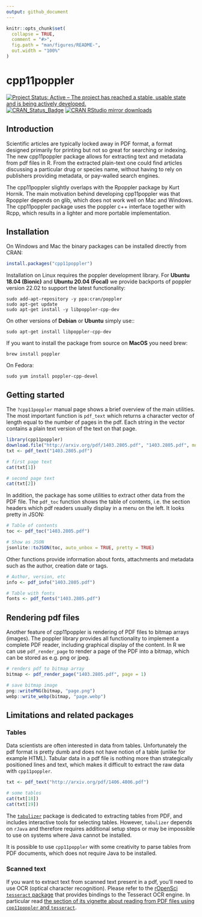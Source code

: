 ```yaml
---
output: github_document
---
```


<!-- README.md is generated from README.Rmd. Please edit that file -->

```r
knitr::opts_chunk$set(
  collapse = TRUE,
  comment = "#>",
  fig.path = "man/figures/README-",
  out.width = "100%"
)
```

# cpp11poppler

[![Project Status: Active – The project has reached a stable, usable state and is being actively developed.](http://www.repostatus.org/badges/latest/active.svg)](http://www.repostatus.org/#active)
[![CRAN_Status_Badge](http://www.r-pkg.org/badges/version/cpp11poppler)](http://cran.r-project.org/package=cpp11poppler)
[![CRAN RStudio mirror downloads](http://cranlogs.r-pkg.org/badges/cpp11poppler)](http://cran.r-project.org/web/packages/cpp11poppler/index.html)

## Introduction

Scientific articles are typically locked away in PDF format, a format designed primarily for printing but not so great for searching or indexing. The new cpp11poppler package allows for extracting text and metadata from pdf files in R. From the extracted plain-text one could find articles discussing a particular drug or species name, without having to rely on publishers providing metadata, or pay-walled search engines.

The cpp11poppler slightly overlaps with the Rpoppler package by Kurt Hornik. The main motivation behind developing cpp11poppler was that Rpoppler depends on glib, which does not work well on Mac and Windows. The cpp11poppler package uses the poppler c++ interface together with Rcpp, which results in a lighter and more portable implementation.


## Installation

On Windows and Mac the binary packages can be installed directly from CRAN:

```r
install.packages("cpp11poppler")
```

Installation on Linux requires the poppler development library. For __Ubuntu 18.04 (Bionic)__ and __Ubuntu 20.04 (Focal)__ we provide backports of poppler version 22.02 to support the latest functionality:

```
sudo add-apt-repository -y ppa:cran/poppler
sudo apt-get update
sudo apt-get install -y libpoppler-cpp-dev
```

On other versions of __Debian__ or __Ubuntu__ simply use::

```
sudo apt-get install libpoppler-cpp-dev
```

If you want to install the package from source on __MacOS__ you need brew:

```
brew install poppler
```

On Fedora:

```
sudo yum install poppler-cpp-devel
```

## Getting started

The `?cpp11poppler` manual page shows a brief overview of the main utilities. The most important function is `pdf_text` which returns a character vector of length equal to the number of pages in the pdf. Each string in the vector contains a plain text version of the text on that page.

```r
library(cpp11poppler)
download.file("http://arxiv.org/pdf/1403.2805.pdf", "1403.2805.pdf", mode = "wb")
txt <- pdf_text("1403.2805.pdf")

# first page text
cat(txt[1])

# second page text
cat(txt[2])
```

In addition, the package has some utilities to extract other data from the PDF file. The `pdf_toc` function shows the table of contents, i.e. the section headers which pdf readers usually display in a menu on the left. It looks pretty in JSON:

```r
# Table of contents
toc <- pdf_toc("1403.2805.pdf")

# Show as JSON
jsonlite::toJSON(toc, auto_unbox = TRUE, pretty = TRUE)
```

Other functions provide information about fonts, attachments and metadata such as the author, creation date or tags.


```r
# Author, version, etc
info <- pdf_info("1403.2805.pdf")

# Table with fonts
fonts <- pdf_fonts("1403.2805.pdf")
```

## Rendering pdf files

Another feature of cpp11poppler is rendering of PDF files to bitmap arrays (images). The poppler library provides all functionality to implement a complete PDF reader, including graphical display of the content. In R we can use `pdf_render_page` to render a page of the PDF into a bitmap, which can be stored as e.g. png or jpeg.

```r
# renders pdf to bitmap array
bitmap <- pdf_render_page("1403.2805.pdf", page = 1)

# save bitmap image
png::writePNG(bitmap, "page.png")
webp::write_webp(bitmap, "page.webp")
```

## Limitations and related packages

### Tables

Data scientists are often interested in data from tables. Unfortunately the pdf format is pretty dumb and does not have notion of a table (unlike for example HTML). Tabular data in a pdf file is nothing more than strategically positioned lines and text, which makes it difficult to extract the raw data with `cpp11poppler`.

```r
txt <- pdf_text("http://arxiv.org/pdf/1406.4806.pdf")

# some tables
cat(txt[18])
cat(txt[19])
```

The [`tabulizer`](https://github.com/ropensci/tabulizer) package is dedicated to extracting tables from PDF, and includes interactive tools for selecting tables. However, `tabulizer` depends on `rJava` and therefore requires additional setup steps or may be impossible to use on systems where Java cannot be installed.

It is possible to use `cpp11poppler` with some creativity to parse tables from PDF documents, which does not require Java to be installed.

### Scanned text

If you want to extract text from scanned text present in a pdf, you'll need to use OCR (optical character recognition). Please refer to the [rOpenSci `tesseract` package](https://github.com/ropensci/tesseract) that provides bindings to the Tesseract OCR engine. In particular read [the section of its vignette about reading from PDF files using `cpp11poppler` and `tesseract`](https://cran.r-project.org/web/packages/tesseract/vignettes/intro.html#read_from_pdf_files).


